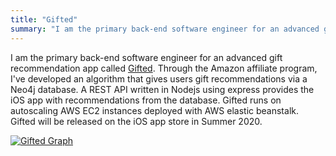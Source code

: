 ```yaml
---
title: "Gifted"
summary: "I am the primary back-end software engineer for an advanced gift recommendation app called Gifted."
---
```


I am the primary back-end software engineer for an advanced gift recommendation app called [Gifted](https://apps.apple.com/us/app/id1218940703). Through the Amazon affiliate program, I've developed an algorithm that gives users gift recommendations via a Neo4j database. A REST API written in Nodejs using express provides the iOS app with recommendations from the database. Gifted runs on autoscaling AWS EC2 instances deployed with AWS elastic beanstalk. Gifted will be released on the iOS app store in Summer 2020.

[![Gifted Graph](/static/images/giftedgraph.png)](/static/images/giftedgraph.png)
